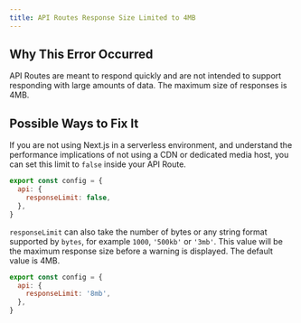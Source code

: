 ```yaml
---
title: API Routes Response Size Limited to 4MB
---
```


## Why This Error Occurred

API Routes are meant to respond quickly and are not intended to support responding with large amounts of data. The maximum size of responses is 4MB.

## Possible Ways to Fix It

If you are not using Next.js in a serverless environment, and understand the performance implications of not using a CDN or dedicated media host, you can set this limit to `false` inside your API Route.

```js filename="pages/api/example.js"
export const config = {
  api: {
    responseLimit: false,
  },
}
```

`responseLimit` can also take the number of bytes or any string format supported by `bytes`, for example `1000`, `'500kb'` or `'3mb'`.
This value will be the maximum response size before a warning is displayed. The default value is 4MB.

```js filename="pages/api/example.js"
export const config = {
  api: {
    responseLimit: '8mb',
  },
}
```
